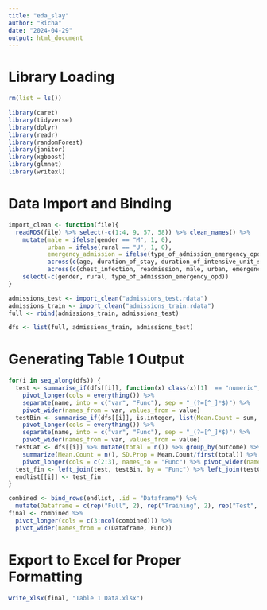 ```yaml
---
title: "eda_slay"
author: "Richa"
date: "2024-04-29"
output: html_document
---
```


# Library Loading

```r
rm(list = ls())

library(caret)
library(tidyverse)
library(dplyr)
library(readr)
library(randomForest)
library(janitor)
library(xgboost)
library(glmnet)
library(writexl)
```

# Data Import and Binding

```r
import_clean <- function(file){
  readRDS(file) %>% select(-c(1:4, 9, 57, 58)) %>% clean_names() %>% 
    mutate(male = ifelse(gender == "M", 1, 0),
           urban = ifelse(rural == "U", 1, 0),
           emergency_admission = ifelse(type_of_admission_emergency_opd == "E", 1, 0),
           across(c(age, duration_of_stay, duration_of_intensive_unit_stay), ~ as.numeric(.)),
           across(c(chest_infection, readmission, male, urban, emergency_admission), ~ as.integer(.))) %>% 
    select(-c(gender, rural, type_of_admission_emergency_opd))
}

admissions_test <- import_clean("admissions_test.rdata")
admissions_train <- import_clean("admissions_train.rdata")
full <- rbind(admissions_train, admissions_test)

dfs <- list(full, admissions_train, admissions_test)
```

# Generating Table 1 Output

```r
for(i in seq_along(dfs)) {
  test <- summarise_if(dfs[[i]], function(x) class(x)[1]  == "numeric", list(Mean.Count = mean, SD.Prop = sd)) %>%
    pivot_longer(cols = everything()) %>%
    separate(name, into = c("var", "Func"), sep = "_(?=[^_]*$)") %>%
    pivot_wider(names_from = var, values_from = value)
  testBin <- summarise_if(dfs[[i]], is.integer, list(Mean.Count = sum, SD.Prop = mean)) %>%
    pivot_longer(cols = everything()) %>%
    separate(name, into = c("var", "Func"), sep = "_(?=[^_]*$)") %>%
    pivot_wider(names_from = var, values_from = value)
  testCat <- dfs[[i]] %>% mutate(total = n()) %>% group_by(outcome) %>% 
    summarize(Mean.Count = n(), SD.Prop = Mean.Count/first(total)) %>% 
    pivot_longer(cols = c(2:3), names_to = "Func") %>% pivot_wider(names_from = outcome)
  test_fin <- left_join(test, testBin, by = "Func") %>% left_join(testCat, by = "Func")
  endlist[[i]] <- test_fin
}

combined <- bind_rows(endlist, .id = "Dataframe") %>%
  mutate(Dataframe = c(rep("Full", 2), rep("Training", 2), rep("Test", 2)))
final <- combined %>% 
  pivot_longer(cols = c(3:ncol(combined))) %>% 
  pivot_wider(names_from = c(Dataframe, Func))
```

# Export to Excel for Proper Formatting

```r
write_xlsx(final, "Table 1 Data.xlsx")
```


